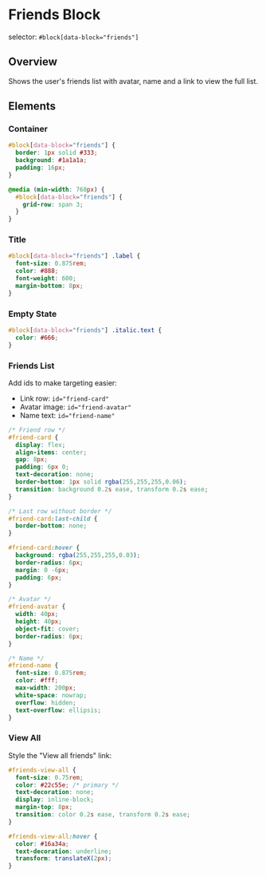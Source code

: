 # Friends Block

selector: `#block[data-block="friends"]`

## Overview

Shows the user's friends list with avatar, name and a link to view the full list.

## Elements

### Container
```css
#block[data-block="friends"] {
  border: 1px solid #333;
  background: #1a1a1a;
  padding: 16px;
}

@media (min-width: 768px) {
  #block[data-block="friends"] {
    grid-row: span 3;
  }
}
```

### Title
```css
#block[data-block="friends"] .label {
  font-size: 0.875rem;
  color: #888;
  font-weight: 600;
  margin-bottom: 8px;
}
```

### Empty State
```css
#block[data-block="friends"] .italic.text {
  color: #666;
}
```

### Friends List
Add ids to make targeting easier:
- Link row: `id="friend-card"`
- Avatar image: `id="friend-avatar"`
- Name text: `id="friend-name"`

```css
/* Friend row */
#friend-card {
  display: flex;
  align-items: center;
  gap: 8px;
  padding: 6px 0;
  text-decoration: none;
  border-bottom: 1px solid rgba(255,255,255,0.06);
  transition: background 0.2s ease, transform 0.2s ease;
}

/* Last row without border */
#friend-card:last-child {
  border-bottom: none;
}

#friend-card:hover {
  background: rgba(255,255,255,0.03);
  border-radius: 6px;
  margin: 0 -6px;
  padding: 6px;
}

/* Avatar */
#friend-avatar {
  width: 40px;
  height: 40px;
  object-fit: cover;
  border-radius: 6px;
}

/* Name */
#friend-name {
  font-size: 0.875rem;
  color: #fff;
  max-width: 200px;
  white-space: nowrap;
  overflow: hidden;
  text-overflow: ellipsis;
}
```

### View All
Style the "View all friends" link:

```css
#friends-view-all {
  font-size: 0.75rem;
  color: #22c55e; /* primary */
  text-decoration: none;
  display: inline-block;
  margin-top: 8px;
  transition: color 0.2s ease, transform 0.2s ease;
}

#friends-view-all:hover {
  color: #16a34a;
  text-decoration: underline;
  transform: translateX(2px);
}
```